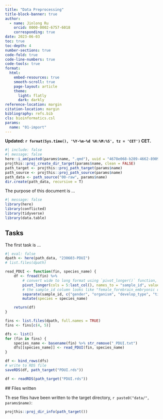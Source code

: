 ```yaml
---
title: "Data Preprocessing"
title-block-banner: true
author:
  - name: Jinlong Ru
    orcid: 0000-0002-6757-6018
    corresponding: true
date: 2023-06-03
toc: true
toc-depth: 4
number-sections: true
code-fold: true
code-line-numbers: true
code-tools: true
format: 
  html:
    embed-resources: true
    smooth-scroll: true
    page-layout: article
    theme: 
      light: flatly
      dark: darkly
reference-location: margin
citation-location: margin
bibliography: refs.bib
cls: bioinformatics.csl
params:
  name: "01-import"
---
```


**Updated: `r format(Sys.time(), '%Y-%m-%d %H:%M:%S', tz = 'CET')` CET.**

```r
#| include: false
#| message: false
here::i_am(paste0(params$name, ".qmd"), uuid = "4678e068-b289-4662-8909-aa64e8baa033")
projthis::proj_create_dir_target(params$name, clean = FALSE)
path_target <- projthis::proj_path_target(params$name)
path_source <- projthis::proj_path_source(params$name)
path_data <- path_source("00-raw", params$name)
dir.create(path_data, recursive = T)
```

The purpose of this document is ...

```r
#| message: false
library(here)
library(conflicted)
library(tidyverse)
library(data.table)
```

## Tasks

The first task is ...

```r
#| eval: false
dpath <- here(path_data, "230603-PDUI")
# list.files(dpath)

read_PDUI <- function(fin, species_name) {
    df <- fread(fin) %>%
        # convert wide to long format using `pivot_longer()` function, starting from column 5 to the end. Column name as new column "sample_id"
        pivot_longer(cols = 5:last_col(), names_to = "sample_id", values_to = "PDUI") %>%
        # the sample_id column looks like "female_forebrain_embryonic day 13.5", we want to extract the sample type and time point information, and create four new columns named "gender", "organism", "develop_type", and "time_point". "gender", "organism", and "develop_type" can be obtained by separating by "_", and "time_point" can be obtained by separating by "day".
        separate(sample_id, c("gender", "organism", "develop_type", "time_point"), sep = "_| day", remove = FALSE) %>%
        mutate(species = species_name)

    return(df)
}

fins <- list.files(dpath, full.names = TRUE)
fins <- fins[c(4, 5)]

dfs <- list()
for (fin in fins) {
    species_name <- basename(fin) %>% str_remove("_PDUI.txt")
    dfs[[species_name]] <- read_PDUI(fin, species_name)
}

df <- bind_rows(dfs)
# write to RDS file
saveRDS(df, path_target("PDUI.rds"))
```

```r
df <- readRDS(path_target("PDUI.rds"))
```


  
  
 ##  Files written
  
Th  ese files have been written to the target directory, ```r paste0("data/", params$name)```:
  
  ```r
  projthis::proj_dir_info(path_target())
```
